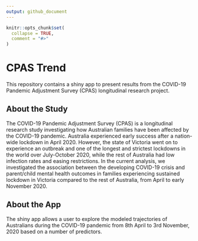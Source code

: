 ```yaml
---
output: github_document
---
```


<!-- README.md is generated from README.Rmd. Please edit that file -->

```r
knitr::opts_chunk$set(
  collapse = TRUE,
  comment = "#>"
)
```
# CPAS Trend

<!-- badges: start -->
<!-- badges: end -->

This repository contains a shiny app to present results from the COVID-19 Pandemic Adjustment Survey (CPAS) longitudinal research project. 

## About the Study

The COVID-19 Pandemic Adjustment Survey (CPAS) is a longitudinal research study investigating how Australian families have been affected by the COVID-19 pandemic. Australia experienced early success after a nation-wide lockdown in April 2020. However, the state of Victoria went on to experience an outbreak and one of the longest and strictest lockdowns in the world over July-October 2020, while the rest of Australia had low infection rates and easing restrictions. In the current analysis, we investigated the association between the developing COVID-19 crisis and parent/child mental health outcomes in families experiencing sustained lockdown in Victoria compared to the rest of Australia, from April to early November 2020.

## About the App

The shiny app allows a user to explore the modeled trajectories of Australians during the COVID-19 pandemic from 8th April to 3rd November, 2020 based on a number of predictors. 